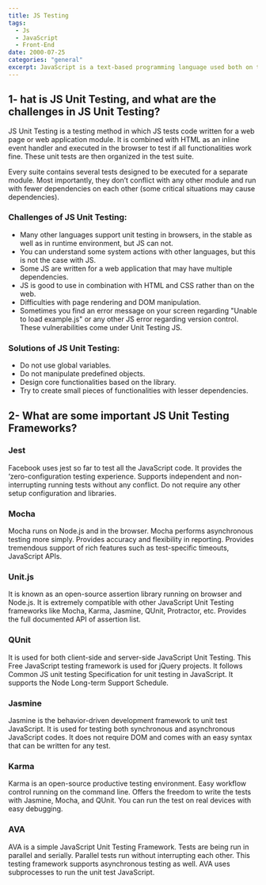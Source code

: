 ```yaml
---
title: JS Testing
tags:
  - Js
  - JavaScript
  - Front-End
date: 2000-07-25
categories: "general" 
excerpt: JavaScript is a text-based programming language used both on the client-side and server-side that allows you to make web pages interactive. Where HTML and CSS are languages that give structure and style to web pages, JavaScript gives web pages interactive elements that engage a user.
---
```


## 1- hat is JS Unit Testing, and what are the challenges in JS Unit Testing?

JS Unit Testing is a testing method in which JS tests code written for a web page or web application module. It is combined with HTML as an inline event handler and executed in the browser to test if all functionalities work fine. These unit tests are then organized in the test suite.

Every suite contains several tests designed to be executed for a separate module. Most importantly, they don’t conflict with any other module and run with fewer dependencies on each other (some critical situations may cause dependencies).

### Challenges of JS Unit Testing:

- Many other languages support unit testing in browsers, in the stable as well as in runtime environment, but JS can not.
- You can understand some system actions with other languages, but this is not the case with JS.
- Some JS are written for a web application that may have multiple dependencies.
- JS is good to use in combination with HTML and CSS rather than on the web.
- Difficulties with page rendering and DOM manipulation.
- Sometimes you find an error message on your screen regarding "Unable to load example.js" or any other JS error regarding version control. These vulnerabilities come under Unit Testing JS.

### Solutions of JS Unit Testing:

- Do not use global variables.
- Do not manipulate predefined objects.
- Design core functionalities based on the library.
- Try to create small pieces of functionalities with lesser dependencies.

## 2- What are some important JS Unit Testing Frameworks?

### Jest 
Facebook uses jest so far to test all the JavaScript code. It provides the ‘zero-configuration testing experience. Supports independent and non-interrupting running tests without any conflict. Do not require any other setup configuration and libraries.

### Mocha 
Mocha runs on Node.js and in the browser. Mocha performs asynchronous testing more simply. Provides accuracy and flexibility in reporting. Provides tremendous support of rich features such as test-specific timeouts, JavaScript APIs.

### Unit.js 
It is known as an open-source assertion library running on browser and Node.js. It is extremely compatible with other JavaScript Unit Testing frameworks like Mocha, Karma, Jasmine, QUnit, Protractor, etc. Provides the full documented API of assertion list.

### QUnit
It is used for both client-side and server-side JavaScript Unit Testing. This Free JavaScript testing framework is used for jQuery projects. It follows Common JS unit testing Specification for unit testing in JavaScript. It supports the Node Long-term Support Schedule.

### Jasmine 
Jasmine is the behavior-driven development framework to unit test JavaScript. It is used for testing both synchronous and asynchronous JavaScript codes. It does not require DOM and comes with an easy syntax that can be written for any test.

### Karma 
Karma is an open-source productive testing environment. Easy workflow control running on the command line. Offers the freedom to write the tests with Jasmine, Mocha, and QUnit. You can run the test on real devices with easy debugging.

### AVA 
AVA is a simple JavaScript Unit Testing Framework. Tests are being run in parallel and serially. Parallel tests run without interrupting each other. This testing framework supports asynchronous testing as well. AVA uses subprocesses to run the unit test JavaScript.
